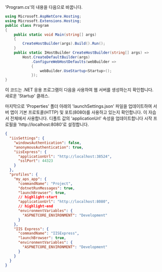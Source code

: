 'Program.cs'의 내용을 다음으로 바꿉니다.

```csharp title="Program.cs"
using Microsoft.AspNetCore.Hosting;
using Microsoft.Extensions.Hosting;
public class Program
{
    public static void Main(string[] args)
    {
        CreateHostBuilder(args).Build().Run();
    }
    public static IHostBuilder CreateHostBuilder(string[] args) =>
        Host.CreateDefaultBuilder(args)
            .ConfigureWebHostDefaults(webBuilder =>
            {
                webBuilder.UseStartup<Startup>();
            });
}
```

이 코드는 .NET 응용 프로그램이 다음을 사용하여 웹 서버를 생성하는지 확인합니다.
새로운 'Startup' 클래스.

마지막으로 'Properties' 폴더 아래의 'launchSettings.json' 파일을 업데이트하여
서버 앱이 기본 프로토콜(HTTP) 및 포트(8080)를 사용하고 있는지 확인합니다.
이 자습서 전체에서 사용합니다. 디폴트 값의 'applicationUrl' 속성을 업데이트합니다
시작 프로필을 'http://localhost:8080'로 설정합니다.

```json
{
  "iisSettings": {
    "windowsAuthentication": false,
    "anonymousAuthentication": true,
    "iisExpress": {
      "applicationUrl": "http://localhost:38524",
      "sslPort": 44323
    }
  },
  "profiles": {
    "my_aps_app": {
      "commandName": "Project",
      "dotnetRunMessages": true,
      "launchBrowser": true,
      // highlight-start
      "applicationUrl": "http://localhost:8080",
      // highlight-end
      "environmentVariables": {
        "ASPNETCORE_ENVIRONMENT": "Development"
      }
    },
    "IIS Express": {
      "commandName": "IISExpress",
      "launchBrowser": true,
      "environmentVariables": {
        "ASPNETCORE_ENVIRONMENT": "Development"
      }
    }
  }
}
```

